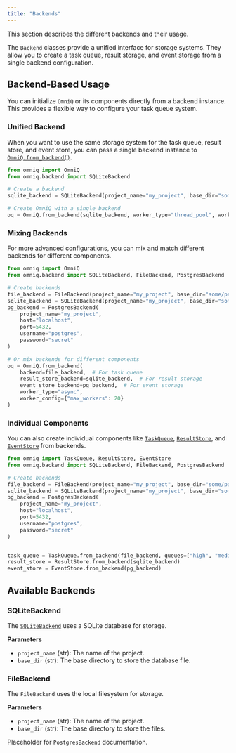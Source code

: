 ```yaml
---
title: "Backends"
---
```


This section describes the different backends and their usage.

The `Backend` classes provide a unified interface for storage systems. They allow you to create a task queue, result storage, and event storage from a single backend configuration.

## Backend-Based Usage

You can initialize `OmniQ` or its components directly from a backend instance. This provides a flexible way to configure your task queue system.

### Unified Backend

When you want to use the same storage system for the task queue, result store, and event store, you can pass a single backend instance to [`OmniQ.from_backend()`](src/omniq/core.py:1).

```python
from omniq import OmniQ
from omniq.backend import SQLiteBackend

# Create a backend
sqlite_backend = SQLiteBackend(project_name="my_project", base_dir="some/path")

# Create OmniQ with a single backend
oq = OmniQ.from_backend(sqlite_backend, worker_type="thread_pool", worker_config={"max_workers": 10})
```

### Mixing Backends

For more advanced configurations, you can mix and match different backends for different components.

```python
from omniq import OmniQ
from omniq.backend import SQLiteBackend, FileBackend, PostgresBackend

# Create backends
file_backend = FileBackend(project_name="my_project", base_dir="some/path")
sqlite_backend = SQLiteBackend(project_name="my_project", base_dir="some/path")
pg_backend = PostgresBackend(
    project_name="my_project",
    host="localhost",
    port=5432,
    username="postgres",
    password="secret"
)

# Or mix backends for different components
oq = OmniQ.from_backend(
    backend=file_backend,  # For task queue
    result_store_backend=sqlite_backend,  # For result storage
    event_store_backend=pg_backend,  # For event storage
    worker_type="async",
    worker_config={"max_workers": 20}
)
```

### Individual Components

You can also create individual components like [`TaskQueue`](src/omniq/queue/base.py:1), [`ResultStore`](src/omniq/results/base.py:1), and [`EventStore`](src/omniq/events/base.py:1) from backends.

```python
from omniq import TaskQueue, ResultStore, EventStore
from omniq.backend import SQLiteBackend, FileBackend, PostgresBackend

# Create backends
file_backend = FileBackend(project_name="my_project", base_dir="some/path")
sqlite_backend = SQLiteBackend(project_name="my_project", base_dir="some/path")
pg_backend = PostgresBackend(
    project_name="my_project",
    host="localhost",
    port=5432,
    username="postgres",
    password="secret"
)


task_queue = TaskQueue.from_backend(file_backend, queues=["high", "medium", "low"])
result_store = ResultStore.from_backend(sqlite_backend)
event_store = EventStore.from_backend(pg_backend)
```

## Available Backends

### SQLiteBackend

The [`SQLiteBackend`](src/omniq/backend/sqlite.py:1) uses a SQLite database for storage.

::: {.callout-note}
**Parameters**

*   `project_name` (str): The name of the project.
*   `base_dir` (str): The base directory to store the database file.
:::

### FileBackend

The `FileBackend` uses the local filesystem for storage.

::: {.callout-note}
**Parameters**

*   `project_name` (str): The name of the project.
*   `base_dir` (str): The base directory to store the files.
:::

Placeholder for `PostgresBackend` documentation.